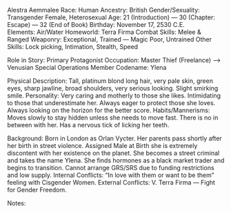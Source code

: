 Alestra Aemmalee
Race:		Human
Ancestry:		British
Gender/Sexuality:		Transgender Female, Heterosexual
Age:		21 (Introduction) — 30 (Chapter: Escape) — 32 (End of Book)
Birthday:		November 17, 2530 C.E.	
Elements:		Air/Water
Homeworld:		Terra Firma
Combat Skills:		Melee & Ranged Weaponry: Exceptional, Trained — Magic Poor, Untrained
Other Skills:		Lock picking, Intimation, Stealth, Speed
     	
Role in Story:		Primary Protagonist
Occupation:		Master Thief (Freelance) —> Venusian Special Operations Member
Codename:		Ylena
     	
Physical Description:		Tall, platinum blond long hair, very pale skin, green eyes, sharp jawline, broad shoulders, very serious looking. Slight smirking smile.
Personality:		Very caring and motherly to those she likes. Intimidating to those that underestimate her. Always eager to protect those she loves. Always looking on the horizon for the better score.
Habits/Mannerisms:		Moves slowly to stay hidden unless she needs to move fast. There is no in between with her. Has a nervous tick of licking her teeth.
      	
Background:		Born in London as Orlan Vycter. Her parents pass shortly after her birth in street violence. Assigned Male at Birth she is extremely discontent with her existence on the planet. She becomes a street criminal and takes the name Ylena. She finds hormones as a black market trader and begins to transition. Cannot arrange GRS/SRS due to funding restrictions and low supply.
Internal Conflicts:		“In love with them or want to be them” feeling with Cisgender Women.
External Conflicts:		V. Terra Firma — Fight for Gender Freedom.
      	
Notes:		

